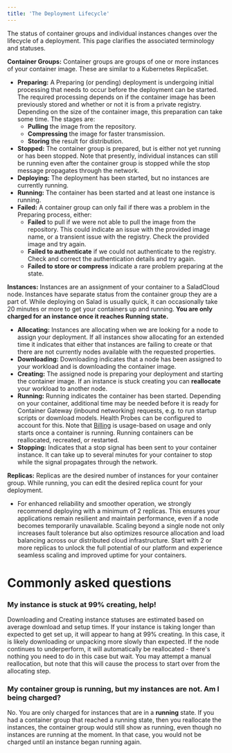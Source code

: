 ```yaml
---
title: 'The Deployment Lifecycle'
---
```


The status of container groups and individual instances changes over the lifecycle of a deployment. This page clarifies
the associated terminology and statuses.

**Container Groups:** Container groups are groups of one or more instances of your container image. These are similar to
a Kubernetes ReplicaSet.

- **Preparing:** A Preparing (or pending) deployment is undergoing initial processing that needs to occur before the
  deployment can be started. The required processing depends on if the container image has been previously stored and
  whether or not it is from a private registry. Depending on the size of the container image, this preparation can take
  some time. The stages are:
  - **Pulling** the image from the repository.
  - **Compressing** the image for faster transmission.
  - **Storing** the result for distribution.
- **Stopped:** The container group is prepared, but is either not yet running or has been stopped. Note that presently,
  individual instances can still be running even after the container group is stopped while the stop message propagates
  through the network.
- **Deploying:** The deployment has been started, but no instances are currently running.
- **Running:** The container has been started and at least one instance is running.
- **Failed:** A container group can only fail if there was a problem in the Preparing process, either:
  - **Failed** to pull if we were not able to pull the image from the repository. This could indicate an issue with the
    provided image name, or a transient issue with the registry. Check the provided image and try again.
  - **Failed to authenticate** if we could not authenticate to the registry. Check and correct the authentication
    details and try again.
  - **Failed to store or compress** indicate a rare problem preparing at the state.

**Instances:** Instances are an assignment of your container to a SaladCloud node. Instances have separate status from
the container group they are a part of. While deploying on Salad is usually quick, it can occasionally take 20 minutes
or more to get your containers up and running. **You are only charged for an instance once it reaches Running state.**

- **Allocating:** Instances are allocating when we are looking for a node to assign your deployment. If all instances
  show allocating for an extended time it indicates that either that instances are failing to create or that there are
  not currently nodes available with the requested properties.
- **Downloading:** Downloading indicates that a node has been assigned to your workload and is downloading the container
  image.
- **Creating:** The assigned node is preparing your deployment and starting the container image. If an instance is stuck
  creating you can **reallocate** your workload to another node.
- **Running:** Running indicates the container has been started. Depending on your container, additional time may be
  needed before it is ready for Container Gateway (inbound networking) requests, e.g. to run startup scripts or download
  models. Health Probes can be configured to account for this. Note that [Billing](/products/sce/billing) is usage-based
  on usage and only starts once a container is running. Running containers can be reallocated, recreated, or restarted.
- **Stopping:** Indicates that a stop signal has been sent to your container instance. It can take up to several minutes
  for your container to stop while the signal propagates through the network.

**Replicas:** Replicas are the desired number of instances for your container group. While running, you can edit the
desired replica count for your deployment.

- For enhanced reliability and smoother operation, we strongly recommend deploying with a minimum of 2 replicas. This
  ensures your applications remain resilient and maintain performance, even if a node becomes temporarily unavailable.
  Scaling beyond a single node not only increases fault tolerance but also optimizes resource allocation and load
  balancing across our distributed cloud infrastructure. Start with 2 or more replicas to unlock the full potential of
  our platform and experience seamless scaling and improved uptime for your containers.

# Commonly asked questions

### My instance is stuck at 99% creating, help!

Downloading and Creating instance statuses are estimated based on average download and setup times. If your instance is
taking longer than expected to get set up, it will appear to hang at 99% creating. In this case, it is likely
downloading or unpacking more slowly than expected. If the node continues to underperform, it will automatically be
reallocated - there's nothing you need to do in this case but wait. You may attempt a manual reallocation, but note that
this will cause the process to start over from the allocating step.

### My container group is running, but my instances are not. Am I being charged?

No. You are only charged for instances that are in a **running** state. If you had a container group that reached a
running state, then you reallocate the instances, the container group would still show as running, even though no
instances are running at the moment. In that case, you would not be charged until an instance began running again.
